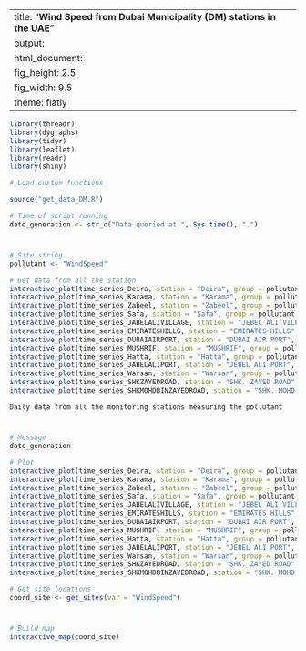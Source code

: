 
---
title: "**Wind Speed from Dubai Municipality (DM) stations in the UAE**"
output:
  html_document:
    fig_height: 2.5
    fig_width: 9.5
    theme: flatly
---

```{r set_up, message = FALSE, echo = FALSE, warning = FALSE}
library(threadr)
library(dygraphs)
library(tidyr)
library(leaflet)
library(readr)
library(shiny)

# Load custom functions

source("get_data_DM.R")

# Time of script running
date_generation <- str_c("Data queried at ", Sys.time(), ".")
```
# 

## 
```{r import_data, message = FALSE, echo = FALSE, results = "hide", cache = TRUE, warning = FALSE}

# Site string
pollutant <- "WindSpeed"

# Get data from all the station
interactive_plot(time_series_Deira, station = "Deira", group = pollutant, pollu= "WindSpeed")
interactive_plot(time_series_Karama, station = "Karama", group = pollutant, pollu= "WindSpeed")
interactive_plot(time_series_Zabeel, station = "Zabeel", group = pollutant, pollu= "WindSpeed")
interactive_plot(time_series_Safa, station = "Safa", group = pollutant, pollu= "WindSpeed")
interactive_plot(time_series_JABELALIVILLAGE, station = "JEBEL ALI VILLAGE", group = pollutant, pollu= "WindSpeed")
interactive_plot(time_series_EMIRATESHILLS, station = "EMIRATES HILLS", group = pollutant, pollu= "WindSpeed")
interactive_plot(time_series_DUBAIAIRPORT, station = "DUBAI AIR PORT", group = pollutant, pollu= "WindSpeed")
interactive_plot(time_series_MUSHRIF, station = "MUSHRIF", group = pollutant, pollu= "WindSpeed")
interactive_plot(time_series_Hatta, station = "Hatta", group = pollutant, pollu= "WindSpeed")
interactive_plot(time_series_JABELALIPORT, station = "JEBEL ALI PORT", group = pollutant, pollu= "WindSpeed")
interactive_plot(time_series_Warsan, station = "Warsan", group = pollutant, pollu= "WindSpeed")
interactive_plot(time_series_SHKZAYEDROAD, station = "SHK. ZAYED ROAD", group = pollutant, pollu= "WindSpeed")
interactive_plot(time_series_SHKMOHDBINZAYEDROAD, station = "SHK. MOHD. BIN ZAYED ROAD", group = pollutant, pollu= "WindSpeed")

```

 `Daily data from all the monitoring stations measuring the pollutant`
 
# 

## 

```{r plot_NCMS_NO2, echo = FALSE, cache = TRUE}
# Message
date_generation

# Plot
interactive_plot(time_series_Deira, station = "Deira", group = pollutant, pollu= "WindSpeed")
interactive_plot(time_series_Karama, station = "Karama", group = pollutant, pollu= "WindSpeed")
interactive_plot(time_series_Zabeel, station = "Zabeel", group = pollutant, pollu= "WindSpeed")
interactive_plot(time_series_Safa, station = "Safa", group = pollutant, pollu= "WindSpeed")
interactive_plot(time_series_JABELALIVILLAGE, station = "JEBEL ALI VILLAGE", group = pollutant, pollu= "WindSpeed")
interactive_plot(time_series_EMIRATESHILLS, station = "EMIRATES HILLS", group = pollutant, pollu= "WindSpeed")
interactive_plot(time_series_DUBAIAIRPORT, station = "DUBAI AIR PORT", group = pollutant, pollu= "WindSpeed")
interactive_plot(time_series_MUSHRIF, station = "MUSHRIF", group = pollutant, pollu= "WindSpeed")
interactive_plot(time_series_Hatta, station = "Hatta", group = pollutant, pollu= "WindSpeed")
interactive_plot(time_series_JABELALIPORT, station = "JEBEL ALI PORT", group = pollutant, pollu= "WindSpeed")
interactive_plot(time_series_Warsan, station = "Warsan", group = pollutant, pollu= "WindSpeed")
interactive_plot(time_series_SHKZAYEDROAD, station = "SHK. ZAYED ROAD", group = pollutant, pollu= "WindSpeed")
interactive_plot(time_series_SHKMOHDBINZAYEDROAD, station = "SHK. MOHD. BIN ZAYED ROAD", group = pollutant, pollu= "WindSpeed")

```


```{r import_data_for_map, message = FALSE, echo = FALSE, results = "hide", cache = TRUE}
# Get site locations
coord_site <- get_sites(var = "WindSpeed")

```
#
 
##

```{r map, fig.height = 8, echo = FALSE, message = FALSE, cache = TRUE}
# Build map
interactive_map(coord_site)
```

 
 